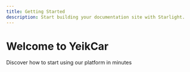 ```yaml
---
title: Getting Started
description: Start building your documentation site with Starlight.
---
```



<div class="hero">
  <h1>Welcome to YeikCar</h1>
  <p>Discover how to start using our platform in minutes</p>
</div>

<div class="cards-grid">
  <Card
    title="Initial Setup"
    description="Learn how to set up your account and configure basic settings"
    icon="⚙️"
    href="/initial-setup"
  />

  <Card
    title="First Steps"
    description="Quick guide to start using the main features"
    icon="🚀"
    href="/first-steps"
  />

  <Card
    title="API Integration"
    description="Connect your existing systems with our API"
    icon="🔌"
    href="/en/api"
  />

  <Card
    title="Best Practices"
    description="Tips and recommendations to optimize your usage"
    icon="✨"
    href="/en/best-practices"
  />
</div>

<style>
{`
  .hero {
    text-align: center;
    padding: 2rem 0;
  }
  .hero h1 {
    font-size: 2.5rem;
    font-weight: 700;
    margin-bottom: 1rem;
  }
  .hero p {
    font-size: 1.25rem;
    color: var(--sl-color-white);
    font-weight: 450;
  }
  :global([data-theme="light"]) .hero p {
    color: var(--sl-color-gray-9);
  }
  .cards-grid {
    display: grid;
    grid-template-columns: repeat(auto-fit, minmax(280px, 1fr));
    gap: 2rem;
    padding: 0;
  }
  @media (max-width: 768px) {
    .cards-grid {
      grid-template-columns: 1fr;
    }
  }
`}
</style>

